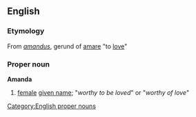 ==English==
===Etymology===
From {{L.}} ''[[amandus]]'', gerund of [[amare]] "to [[love]]"

===Proper noun===
[[Category:English proper nouns]]
'''Amanda'''
# [[female]] [[given name]]; "''worthy to be loved''" or "''worthy of love''"